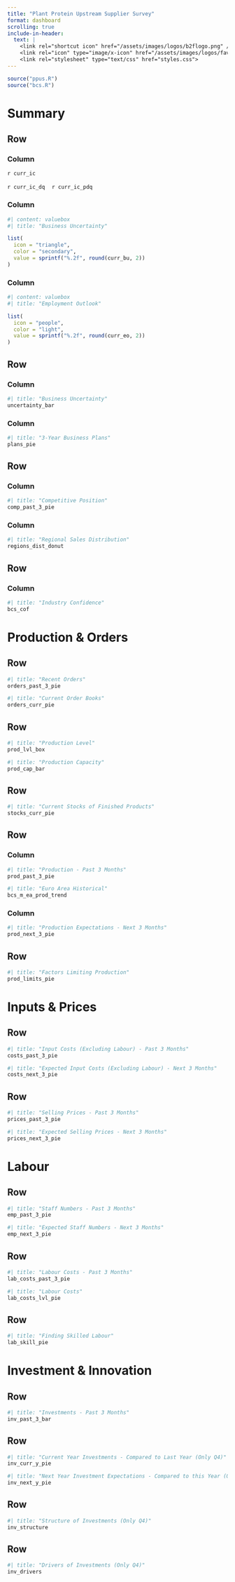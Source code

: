 ```yaml
---
title: "Plant Protein Upstream Supplier Survey"
format: dashboard
scrolling: true
include-in-header:
  text: |
    <link rel="shortcut icon" href="/assets/images/logos/b2flogo.png" />
    <link rel="icon" type="image/x-icon" href="/assets/images/logos/favicon.ico">
    <link rel="stylesheet" type="text/css" href="styles.css">
---
```


```r
source("ppus.R")
source("bcs.R")
```

# Summary

## Row {height="220px"}

### Column

::: {.valuebox icon="bar-chart-line" color="secondary" title="Industry Confidence"}

`r curr_ic`

<i class="bi bi-`r caret(curr_ic_dq)` `r caret_color(curr_ic_dq)`"></i> `r curr_ic_dq` &nbsp;&nbsp; <i class="bi bi-`r caret(curr_ic_pdq)` `r caret_color(curr_ic_pdq)`"></i> `r curr_ic_pdq`
:::


### Column

```r
#| content: valuebox
#| title: "Business Uncertainty"

list(
  icon = "triangle",
  color = "secondary",
  value = sprintf("%.2f", round(curr_bu, 2))
)
```

### Column

```r
#| content: valuebox
#| title: "Employment Outlook"

list(
  icon = "people",
  color = "light",
  value = sprintf("%.2f", round(curr_eo, 2))
)
```

## Row

### Column
```r
#| title: "Business Uncertainty"
uncertainty_bar
```

### Column
```r
#| title: "3-Year Business Plans"
plans_pie
```
## Row

### Column
```r
#| title: "Competitive Position"
comp_past_3_pie
```

### Column
```r
#| title: "Regional Sales Distribution"
regions_dist_donut
```

## Row

### Column

```r
#| title: "Industry Confidence"
bcs_cof
```


# Production & Orders

## Row

```r
#| title: "Recent Orders"
orders_past_3_pie
```

```r
#| title: "Current Order Books"
orders_curr_pie
```

## Row

```r
#| title: "Production Level"
prod_lvl_box
```

```r
#| title: "Production Capacity"
prod_cap_bar
```

## Row

```r
#| title: "Current Stocks of Finished Products"
stocks_curr_pie
```

## Row

### Column {.tabset}

```r
#| title: "Production - Past 3 Months"
prod_past_3_pie
```

```r
#| title: "Euro Area Historical"
bcs_m_ea_prod_trend
```

### Column

```r
#| title: "Production Expectations - Next 3 Months"
prod_next_3_pie
```



## Row

```r
#| title: "Factors Limiting Production"
prod_limits_pie
```

# Inputs & Prices

## Row

```r
#| title: "Input Costs (Excluding Labour) - Past 3 Months"
costs_past_3_pie
```

```r
#| title: "Expected Input Costs (Excluding Labour) - Next 3 Months"
costs_next_3_pie
```

## Row

```r
#| title: "Selling Prices - Past 3 Months"
prices_past_3_pie
```

```r
#| title: "Expected Selling Prices - Next 3 Months"
prices_next_3_pie
```   

# Labour

## Row

```r
#| title: "Staff Numbers - Past 3 Months"
emp_past_3_pie
```

```r
#| title: "Expected Staff Numbers - Next 3 Months"
emp_next_3_pie
``` 

## Row

```r
#| title: "Labour Costs - Past 3 Months"
lab_costs_past_3_pie
```
```r
#| title: "Labour Costs"
lab_costs_lvl_pie
```

## Row

```r
#| title: "Finding Skilled Labour"
lab_skill_pie
```


# Investment & Innovation

## Row

```r
#| title: "Investments - Past 3 Months"
inv_past_3_bar
```

## Row

```r
#| title: "Current Year Investments - Compared to Last Year (Only Q4)"
inv_curr_y_pie
```
```r
#| title: "Next Year Investment Expectations - Compared to this Year (Only Q4)"
inv_next_y_pie
```

## Row

```r
#| title: "Structure of Investments (Only Q4)"
inv_structure
```

## Row

```r
#| title: "Drivers of Investments (Only Q4)"
inv_drivers
```

